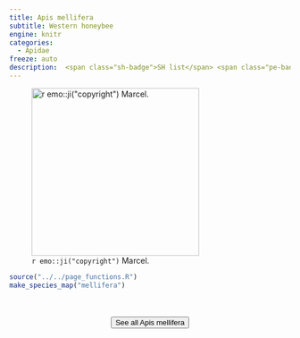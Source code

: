 ```yaml
---
title: Apis mellifera
subtitle: Western honeybee
engine: knitr
categories:
  - Apidae
freeze: auto
description:  <span class="sh-badge">SH list</span> <span class="pe-badge">PM Evidence</span> <span class="gali-badge">Galiano</span>
---
```

![`r emo::ji("copyright")` Marcel.](https://inaturalist-open-data.s3.amazonaws.com/photos/328237523/medium.jpg){height=300}





```r
source("../../page_functions.R")
make_species_map("mellifera")
```
<br><br>
<center>


<a href="https://inaturalist.ca/observations?place_id=7085&quality_grade=research&subview=map&taxon_id=47219"><button type="button" class="btn btn-secondary">See all Apis mellifera <i class="fa-solid fa-arrow-up-right-from-square"></i> </button></a>
</center>
